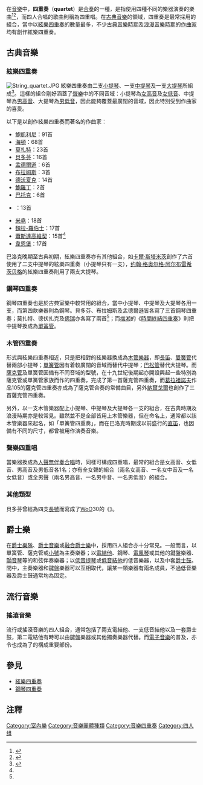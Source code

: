 {{NoteTA
|G1=Music
}}
在[[音樂|音樂]]中，'''四重奏'''（''' quartet '''）是[[合奏團|合奏]]的一種，是指使用四種不同的樂器演奏的樂曲<ref name=MWI>{{cite web|last=Merriam-Webster|title=Quartet|url=http://www.merriam-webster.com/dictionary/quartet|publisher=Merriam-Webster, Inc., div. of Encyclopædia Britannica|access-date=12 January 2013|archive-date=2022-03-31|archive-url=https://web.archive.org/web/20220331215355/https://www.merriam-webster.com/dictionary/quartet}}</ref><ref name=RHD>{{cite dictionary|last=Random House Dictionary|title=Quartet|url=http://dictionary.reference.com/browse/quartet|dictionary=Dictionary.com|access-date=12 January 2013|archive-date=2016-03-04|archive-url=https://web.archive.org/web/20160304210000/http://dictionary.reference.com/browse/quartet}}</ref>，而四人合唱的歌曲則稱為四重唱。在[[古典音樂|古典音樂]]的領域，四重奏是最常採用的組合，當中以[[絃樂四重奏|絃樂四重奏]]的數量最多，不少[[古典主義音樂|古典音樂時期]]及[[浪漫主義音樂|浪漫音樂時期]]的[[作曲家|作曲家]]均有創作絃樂四重奏。

==古典音樂==
===絃樂四重奏===
{{Main|絃樂四重奏}}
[[Image:String_quartet.JPG|right]]
絃樂四重奏由二支[[小提琴|小提琴]]、一支[[中提琴|中提琴]]及一支[[大提琴|大提琴]]所組成<ref name=HDM-Q>{{cite journal|last=Apel|first=Willi|title=Quartet|journal=Harvard Dictionary of Music|year=1975|volume=Second|isbn=0-674-37501-7|pages=711|url-access=registration|url=https://archive.org/details/harvarddictionar0000apel}}</ref>。這樣的組合剛好涵蓋了[[聲樂|聲樂]]中的不同音域：小提琴為[[女高音|女高音]]及[[女低音|女低音]]、中提琴為[[男高音|男高音]]、大提琴為[[男低音|男低音]]，因此能夠覆蓋最廣闊的音域，因此特別受到作曲家的喜愛。

以下是以創作絃樂四重奏而著名的作曲家：
* [[鮑凱利尼|鮑凱利尼]]：91首
* [[海頓|海頓]]：68首
* [[莫扎特|莫扎特]]：23首
* [[貝多芬|貝多芬]]：16首
* [[孟德爾遜|孟德爾遜]]：6首
* [[布拉姆斯|布拉姆斯]]：3首
* [[安东宁·德沃夏克|德沃夏克]]：14首
* [[鮑羅丁|鮑羅丁]]：2首
* [[巴托克·贝拉|巴托克]]：6首
* {{link-en|伊莉莎白·麥康奇|Elizabeth Maconchy}}：13首
* [[米堯|米堯]]：18首
* [[魏拉-羅伯士|魏拉-羅伯士]]：17首
* [[德米特里·肖斯塔科维奇|蕭斯達高維契]]：15首<ref name=HDM-Q />
* [[米奇斯瓦夫·魏因贝格|韋恩堡]]：17首

巴洛克晚期至古典初期，絃樂四重奏亦有其他組合，如[[卡爾·斯塔米茨|卡爾·斯塔米茨]]創作了六首使用了二支中提琴的絃樂四重奏（小提琴只有一支），[[约翰·格奥尔格·阿尔布雷希茨贝格|约翰·格奥尔格·阿尔布雷希茨贝格]]的絃樂四重奏則用了兩支大提琴。

===鋼琴四重奏===
{{Main|鋼琴四重奏}}
鋼琴四重奏也是於古典室樂中較常用的組合，當中小提琴、中提琴及大提琴各用一支，而第四款樂器則為鋼琴。貝多芬、布拉姆斯及孟德爾遜皆各寫了三首鋼琴四重奏；莫扎特、德伏扎克及[[佛瑞|佛瑞]]亦各寫了兩首<ref name=HDM-Q />；而[[梅湘|梅湘]]的《[[時間終結四重奏|時間終結四重奏]]》則把中提琴換成為[[單簧管|單簧管]]。

===木管四重奏===
形式與絃樂四重奏相近，只是把相對的絃樂器換成為[[木管樂器|木管樂器]]，即[[長笛|長笛]]、[[雙簧管|雙簧管]]代替兩部小提琴；[[單簧管|單簧管]]因有着較廣闊的音域而替代中提琴；[[巴松管|巴松管]]替代大提琴。而[[薩克管|薩克管]]及單簧管因備有不同音域的型號，在十九世紀後期起亦開設興起一些特別為薩克管或單簧管家族而作的四重奏，{{link-en|尚·巴蒂斯特·辛格利|Jean Baptiste Singelee|辛格利}}完成了第一首薩克管四重奏，而[[葛拉祖諾夫|葛拉祖諾夫]]作品105的薩克管四重奏亦成為了薩克管合奏的常備曲目，另外[[珀爾·納爾戈爾|納爾戈爾]]也創作了三首薩克管四重奏。

另外，以一支木管樂器配上小提琴、中提琴及大提琴各一支的組合，在古典時期及浪漫時期亦是較常見。雖然並不是全部皆用上木管樂器，但在命名上，通常都以該木管樂器來起名，如「單簧管四重奏」，而在巴洛克時期或以前盛行的[[直笛|直笛]]，也因備有不同的尺寸，都曾被用作演奏{{link-en|康索特|Consort}}音樂。

===聲樂四重唱===
當樂器換成為[[人聲|人聲]][[無伴奏合唱|無伴奏合唱]]時，同樣可構成四重唱，最常的組合是女高音、女低音、男高音及男低音各1名；亦有全女聲的組合（兩名女高音、一名女中音及一名女低音）或全男聲（兩名男高音、一名男中音、一名男低音）的組合。

===其他類型===
貝多芬曾經為四支[[長號|長號]]而寫成了[[WoO|WoO]]30的《{{link-en|三首平均曲|Three Equals for four trombones, WoO 30}}》。

==爵士樂==
在[[爵士樂隊|爵士樂隊]]、[[爵士音樂|爵士音樂]]或[[融合爵士樂|融合爵士樂]]中，採用四人組合亦十分常見。一般而言，以單簧管、薩克管或[[小號|小號]]為主奏樂器；以[[電結他|電結他]]、鋼琴、[[電風琴|電風琴]]或其他的鍵盤樂器、[[顫音琴|顫音琴]]等的和弦伴奏樂器；以[[低音提琴|低音提琴]]或[[低音結他|低音結他]]的低音樂器，以及中套[[爵士鼓|爵士鼓]]。間中，主奏樂器和鍵盤樂器可以互相取代，讓某一類樂器有兩名成員，不過低音樂器及爵士鼓通常均為固定。

==流行音樂==
===搖滾音樂===
流行或搖滾音樂的四人組合，通常包括了兩支電結他、一支低音結他以及一套爵士鼓，第二電結他有時可以由鍵盤樂器或其他獨奏樂器代替。而[[電子音樂|電子音樂]]的普及，亦令{{link-en|DJ音樂混音器|DJ mixer}}也成為了的構成重要部份。

==參見==
* [[絃樂四重奏|絃樂四重奏]]
* [[鋼琴四重奏|鋼琴四重奏]]

==注釋==
{{reflist}}

[[Category:室內樂|Category:室內樂]]
[[Category:音樂團體種類|Category:音樂團體種類]]
[[Category:音樂四重奏|Category:音樂四重奏]]
[[Category:四人组|Category:四人组]]